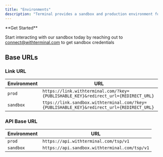 ```yaml
---
title: "Environments"
description: "Terminal provides a sandbox and production environment for you to test and launch your integration with our Unified APIs. The sandbox environment is built to resemble our production environment as much as possible while being limited to mock data."
---
```


<Check>
**Get Started**

Start interacting with our sandbox today by reaching out to connect@withterminal.com to get sandbox credentials
</Check>

## Base URLs

### Link URL

| Environment  | URL                          |
| ------------ | ---------------------------- |
| `prod`       | `https://link.withterminal.com/?key={PUBLISHABLE_KEY}&redirect_url={REDIRECT_URL}`                  |
| `sandbox`    | `ttps://link.sandbox.withterminal.com/?key={PUBLISHABLE_KEY}&redirect_url={REDIRECT_URL}`           |


### API Base URL

| Environment  | URL                          |
| ------------ | ---------------------------- |
| `prod`       | `https://api.withterminal.com/tsp/v1`                  |
| `sandbox`    | `https://api.sandbox.withterminal.com/tsp/v1`           |


